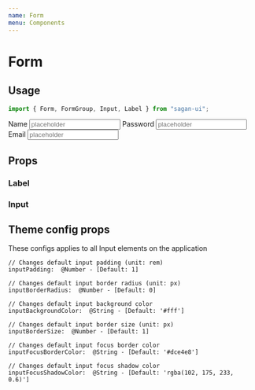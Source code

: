 ```yaml
---
name: Form
menu: Components
---
```



# Form

## Usage

```js
import { Form, FormGroup, Input, Label } from "sagan-ui";
```

<Playground>
  <Form>
    <FormGroup>
      <Label helper="This is a helper">Name</Label>
      <Input type="text" placeholder="placeholder" />
    </FormGroup>
    <FormGroup>
      <Label>Password</Label>
      <Input type="password" placeholder="placeholder" />
    </FormGroup>
    <FormGroup>
      <Label>Email</Label>
      <Input
        type="password"
        placeholder="placeholder"
        error="This is an error"
      />
    </FormGroup>
  </Form>
</Playground>

## Props

### Label

<Props of={Label} />

### Input

<Props of={Input} />

## Theme config props

These configs applies to all Input elements on the application

    // Changes default input padding (unit: rem)
    inputPadding:  @Number - [Default: 1]

    // Changes default input border radius (unit: px)
    inputBorderRadius:  @Number - [Default: 0]

    // Changes default input background color
    inputBackgroundColor:  @String - [Default: '#fff']

    // Changes default input border size (unit: px)
    inputBorderSize:  @Number - [Default: 1]

    // Changes default input focus border color
    inputFocusBorderColor:  @String - [Default: '#dce4e8']

    // Changes default input focus shadow color
    inputFocusShadowColor:  @String - [Default: 'rgba(102, 175, 233, 0.6)']
